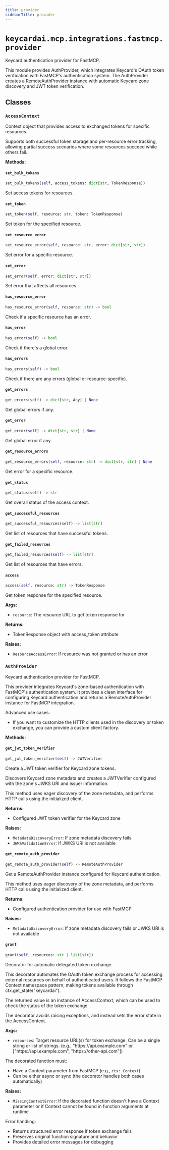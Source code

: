 ```yaml
---
title: provider
sidebarTitle: provider
---
```


# `keycardai.mcp.integrations.fastmcp.provider`


Keycard authentication provider for FastMCP.

This module provides AuthProvider, which integrates Keycard's OAuth
token verification with FastMCP's authentication system. The AuthProvider
creates a RemoteAuthProvider instance with automatic Keycard zone discovery
and JWT token verification.


## Classes

### `AccessContext` <sup><a href="https://github.com/keycardai/python-sdk/blob/main/src/keycardai/mcp/integrations/fastmcp/provider.py#L39" target="_blank"><Icon icon="github" style="width: 14px; height: 14px;" /></a></sup>


Context object that provides access to exchanged tokens for specific resources.

Supports both successful token storage and per-resource error tracking,
allowing partial success scenarios where some resources succeed while others fail.


**Methods:**

#### `set_bulk_tokens` <sup><a href="https://github.com/keycardai/python-sdk/blob/main/src/keycardai/mcp/integrations/fastmcp/provider.py#L56" target="_blank"><Icon icon="github" style="width: 14px; height: 14px;" /></a></sup>

```python
set_bulk_tokens(self, access_tokens: dict[str, TokenResponse])
```

Set access tokens for resources.


#### `set_token` <sup><a href="https://github.com/keycardai/python-sdk/blob/main/src/keycardai/mcp/integrations/fastmcp/provider.py#L60" target="_blank"><Icon icon="github" style="width: 14px; height: 14px;" /></a></sup>

```python
set_token(self, resource: str, token: TokenResponse)
```

Set token for the specified resource.


#### `set_resource_error` <sup><a href="https://github.com/keycardai/python-sdk/blob/main/src/keycardai/mcp/integrations/fastmcp/provider.py#L66" target="_blank"><Icon icon="github" style="width: 14px; height: 14px;" /></a></sup>

```python
set_resource_error(self, resource: str, error: dict[str, str])
```

Set error for a specific resource.


#### `set_error` <sup><a href="https://github.com/keycardai/python-sdk/blob/main/src/keycardai/mcp/integrations/fastmcp/provider.py#L72" target="_blank"><Icon icon="github" style="width: 14px; height: 14px;" /></a></sup>

```python
set_error(self, error: dict[str, str])
```

Set error that affects all resources.


#### `has_resource_error` <sup><a href="https://github.com/keycardai/python-sdk/blob/main/src/keycardai/mcp/integrations/fastmcp/provider.py#L76" target="_blank"><Icon icon="github" style="width: 14px; height: 14px;" /></a></sup>

```python
has_resource_error(self, resource: str) -> bool
```

Check if a specific resource has an error.


#### `has_error` <sup><a href="https://github.com/keycardai/python-sdk/blob/main/src/keycardai/mcp/integrations/fastmcp/provider.py#L80" target="_blank"><Icon icon="github" style="width: 14px; height: 14px;" /></a></sup>

```python
has_error(self) -> bool
```

Check if there's a global error.


#### `has_errors` <sup><a href="https://github.com/keycardai/python-sdk/blob/main/src/keycardai/mcp/integrations/fastmcp/provider.py#L84" target="_blank"><Icon icon="github" style="width: 14px; height: 14px;" /></a></sup>

```python
has_errors(self) -> bool
```

Check if there are any errors (global or resource-specific).


#### `get_errors` <sup><a href="https://github.com/keycardai/python-sdk/blob/main/src/keycardai/mcp/integrations/fastmcp/provider.py#L88" target="_blank"><Icon icon="github" style="width: 14px; height: 14px;" /></a></sup>

```python
get_errors(self) -> dict[str, Any] | None
```

Get global errors if any.


#### `get_error` <sup><a href="https://github.com/keycardai/python-sdk/blob/main/src/keycardai/mcp/integrations/fastmcp/provider.py#L92" target="_blank"><Icon icon="github" style="width: 14px; height: 14px;" /></a></sup>

```python
get_error(self) -> dict[str, str] | None
```

Get global error if any.


#### `get_resource_errors` <sup><a href="https://github.com/keycardai/python-sdk/blob/main/src/keycardai/mcp/integrations/fastmcp/provider.py#L96" target="_blank"><Icon icon="github" style="width: 14px; height: 14px;" /></a></sup>

```python
get_resource_errors(self, resource: str) -> dict[str, str] | None
```

Get error for a specific resource.


#### `get_status` <sup><a href="https://github.com/keycardai/python-sdk/blob/main/src/keycardai/mcp/integrations/fastmcp/provider.py#L100" target="_blank"><Icon icon="github" style="width: 14px; height: 14px;" /></a></sup>

```python
get_status(self) -> str
```

Get overall status of the access context.


#### `get_successful_resources` <sup><a href="https://github.com/keycardai/python-sdk/blob/main/src/keycardai/mcp/integrations/fastmcp/provider.py#L109" target="_blank"><Icon icon="github" style="width: 14px; height: 14px;" /></a></sup>

```python
get_successful_resources(self) -> list[str]
```

Get list of resources that have successful tokens.


#### `get_failed_resources` <sup><a href="https://github.com/keycardai/python-sdk/blob/main/src/keycardai/mcp/integrations/fastmcp/provider.py#L113" target="_blank"><Icon icon="github" style="width: 14px; height: 14px;" /></a></sup>

```python
get_failed_resources(self) -> list[str]
```

Get list of resources that have errors.


#### `access` <sup><a href="https://github.com/keycardai/python-sdk/blob/main/src/keycardai/mcp/integrations/fastmcp/provider.py#L117" target="_blank"><Icon icon="github" style="width: 14px; height: 14px;" /></a></sup>

```python
access(self, resource: str) -> TokenResponse
```

Get token response for the specified resource.

**Args:**
- `resource`: The resource URL to get token response for

**Returns:**
- TokenResponse object with access_token attribute

**Raises:**
- `ResourceAccessError`: If resource was not granted or has an error


### `AuthProvider` <sup><a href="https://github.com/keycardai/python-sdk/blob/main/src/keycardai/mcp/integrations/fastmcp/provider.py#L156" target="_blank"><Icon icon="github" style="width: 14px; height: 14px;" /></a></sup>


Keycard authentication provider for FastMCP.

This provider integrates Keycard's zone-based authentication with FastMCP's
authentication system. It provides a clean interface for configuring Keycard
authentication and returns a RemoteAuthProvider instance for FastMCP integration.

Advanced use cases:
- If you want to customize the HTTP clients used in the discovery or token exchange, you can provide a custom client factory.


**Methods:**

#### `get_jwt_token_verifier` <sup><a href="https://github.com/keycardai/python-sdk/blob/main/src/keycardai/mcp/integrations/fastmcp/provider.py#L369" target="_blank"><Icon icon="github" style="width: 14px; height: 14px;" /></a></sup>

```python
get_jwt_token_verifier(self) -> JWTVerifier
```

Create a JWT token verifier for Keycard zone tokens.

Discovers Keycard zone metadata and creates a JWTVerifier configured
with the zone's JWKS URI and issuer information.

This method uses eager discovery of the zone metadata, and performs HTTP calls using the initialized client.

**Returns:**
- Configured JWT token verifier for the Keycard zone

**Raises:**
- `MetadataDiscoveryError`: If zone metadata discovery fails
- `JWKSValidationError`: If JWKS URI is not available


#### `get_remote_auth_provider` <sup><a href="https://github.com/keycardai/python-sdk/blob/main/src/keycardai/mcp/integrations/fastmcp/provider.py#L391" target="_blank"><Icon icon="github" style="width: 14px; height: 14px;" /></a></sup>

```python
get_remote_auth_provider(self) -> RemoteAuthProvider
```

Get a RemoteAuthProvider instance configured for Keycard authentication.

This method uses eager discovery of the zone metadata, and performs HTTP calls using the initialized client.

**Returns:**
- Configured authentication provider for use with FastMCP

**Raises:**
- `MetadataDiscoveryError`: If zone metadata discovery fails or JWKS URI is not available


#### `grant` <sup><a href="https://github.com/keycardai/python-sdk/blob/main/src/keycardai/mcp/integrations/fastmcp/provider.py#L412" target="_blank"><Icon icon="github" style="width: 14px; height: 14px;" /></a></sup>

```python
grant(self, resources: str | list[str])
```

Decorator for automatic delegated token exchange.

This decorator automates the OAuth token exchange process for accessing
external resources on behalf of authenticated users. It follows the FastMCP
Context namespace pattern, making tokens available through ctx.get_state("keycardai").

The returned value is an instance of AccessContext, which can be used to check the status of the token exchange

The decorator avoids raising exceptions, and instead sets the error state in the AccessContext.

**Args:**
- `resources`: Target resource URL(s) for token exchange.
      Can be a single string or list of strings.
      (e.g., "https\://api.example.com" or
       ["https\://api.example.com", "https\://other-api.com"])

The decorated function must:
- Have a Context parameter from FastMCP (e.g., `ctx: Context`)
- Can be either async or sync (the decorator handles both cases automatically)

**Raises:**
- `MissingContextError`: If the decorated function doesn't have a Context parameter
                or if Context cannot be found in function arguments at runtime

Error handling:
- Returns structured error response if token exchange fails
- Preserves original function signature and behavior
- Provides detailed error messages for debugging

